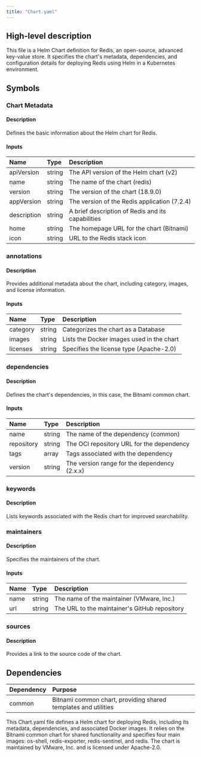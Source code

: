 ```yaml
---
title: "Chart.yaml"
---
```


## High-level description
This file is a Helm Chart definition for Redis, an open-source, advanced key-value store. It specifies the chart's metadata, dependencies, and configuration details for deploying Redis using Helm in a Kubernetes environment.

## Symbols

### Chart Metadata
#### Description
Defines the basic information about the Helm chart for Redis.

#### Inputs
| Name | Type | Description |
|:-----|:-----|:------------|
| apiVersion | string | The API version of the Helm chart (v2) |
| name | string | The name of the chart (redis) |
| version | string | The version of the chart (18.9.0) |
| appVersion | string | The version of the Redis application (7.2.4) |
| description | string | A brief description of Redis and its capabilities |
| home | string | The homepage URL for the chart (Bitnami) |
| icon | string | URL to the Redis stack icon |

### annotations
#### Description
Provides additional metadata about the chart, including category, images, and license information.

#### Inputs
| Name | Type | Description |
|:-----|:-----|:------------|
| category | string | Categorizes the chart as a Database |
| images | string | Lists the Docker images used in the chart |
| licenses | string | Specifies the license type (Apache-2.0) |

### dependencies
#### Description
Defines the chart's dependencies, in this case, the Bitnami common chart.

#### Inputs
| Name | Type | Description |
|:-----|:-----|:------------|
| name | string | The name of the dependency (common) |
| repository | string | The OCI repository URL for the dependency |
| tags | array | Tags associated with the dependency |
| version | string | The version range for the dependency (2.x.x) |

### keywords
#### Description
Lists keywords associated with the Redis chart for improved searchability.

### maintainers
#### Description
Specifies the maintainers of the chart.

#### Inputs
| Name | Type | Description |
|:-----|:-----|:------------|
| name | string | The name of the maintainer (VMware, Inc.) |
| url | string | The URL to the maintainer's GitHub repository |

### sources
#### Description
Provides a link to the source code of the chart.

## Dependencies
| Dependency | Purpose |
|:-----------|:--------|
| common | Bitnami common chart, providing shared templates and utilities |

This Chart.yaml file defines a Helm chart for deploying Redis, including its metadata, dependencies, and associated Docker images. It relies on the Bitnami common chart for shared functionality and specifies four main images: os-shell, redis-exporter, redis-sentinel, and redis. The chart is maintained by VMware, Inc. and is licensed under Apache-2.0.